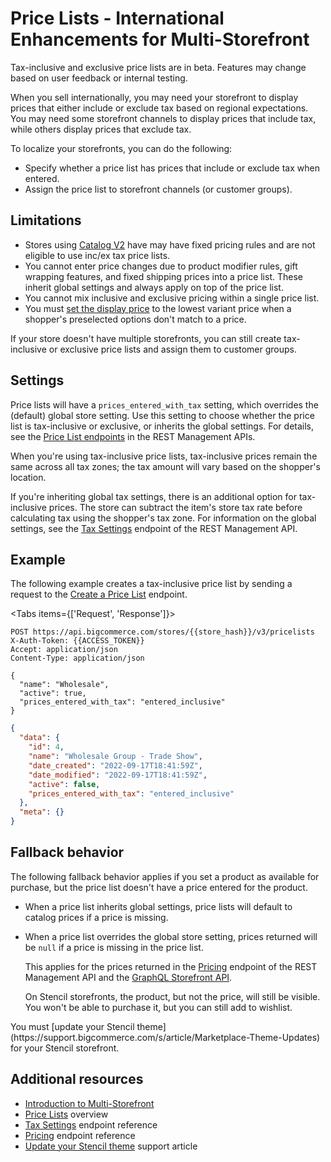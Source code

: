 # Price Lists - International Enhancements for Multi-Storefront

<Callout type="info">
  Tax-inclusive and exclusive price lists are in beta. Features may change based on user feedback or internal testing.
</Callout>

When you sell internationally, you may need your storefront to display prices that either include or exclude tax based on regional expectations. You may need some storefront channels to display prices that include tax, while others display prices that exclude tax.

To localize your storefronts, you can do the following:
- Specify whether a price list has prices that include or exclude tax when entered.
- Assign the price list to storefront channels (or customer groups).


## Limitations

- Stores using [Catalog V2](/docs/store-operations/catalog/migration) have may have fixed pricing rules and are not eligible to use inc/ex tax price lists. 
- You cannot enter price changes due to product modifier rules, gift wrapping features, and fixed shipping prices into a price list. These inherit global settings and always apply on top of the price list.
- You cannot mix inclusive and exclusive pricing within a single price list.
- You must [set the display price](https://support.bigcommerce.com/s/article/Product-Display-Settings?language=en_US#settings) to the lowest variant price when a shopper's preselected options don't match to a price. 

If your store doesn't have multiple storefronts, you can still create tax-inclusive or exclusive price lists and assign them to customer groups.

## Settings

Price lists will have a `prices_entered_with_tax` setting, which overrides the (default) global store setting. Use this setting to choose whether the price list is tax-inclusive or exclusive, or inherits the global settings. For details, see the [Price List endpoints](/docs/rest-management/price-lists) in the REST Management APIs.

When you're using tax-inclusive price lists, tax-inclusive prices remain the same across all tax zones; the tax amount will vary based on the shopper's location. 

If you're inheriting global tax settings, there is an additional option for tax-inclusive prices. The store can subtract the item's store tax rate before calculating tax using the shopper's tax zone. For information on the global settings, see the [Tax Settings](/docs/rest-management/tax-settings) endpoint of the REST Management API. 

## Example

The following example creates a tax-inclusive price list by sending a request to the [Create a Price List](/docs/rest-management/price-lists#create-a-price-list) endpoint. 

<Tabs items={['Request', 'Response']}>
  <Tab>

  ```http filename="Example request: Create a tax-inclusive price list" showLineNumbers copy
  POST https://api.bigcommerce.com/stores/{{store_hash}}/v3/pricelists
  X-Auth-Token: {{ACCESS_TOKEN}}
  Accept: application/json
  Content-Type: application/json

  {
    "name": "Wholesale",
    "active": true,
    "prices_entered_with_tax": "entered_inclusive"
  }
  ```

  </Tab>
  <Tab>

  ```json filename="Example response: Create a tax-inclusive price list" showLineNumbers copy
  {
    "data": {
      "id": 4,
      "name": "Wholesale Group - Trade Show",
      "date_created": "2022-09-17T18:41:59Z",
      "date_modified": "2022-09-17T18:41:59Z",
      "active": false,
      "prices_entered_with_tax": "entered_inclusive"
    },
    "meta": {}
  }
  ```

  </Tab>
</Tabs>


## Fallback behavior

The following fallback behavior applies if you set a product as available for purchase, but the price list doesn't have a price entered for the product.

- When a price list inherits global settings, price lists will default to catalog prices if a price is missing. 
- When a price list overrides the global store setting, prices returned will be `null` if a price is missing in the price list. 

  This applies for the prices returned in the [Pricing](/docs/rest-management/pricing/products) endpoint of the REST Management API and the [GraphQL Storefront API](/docs/storefront/graphql). 
  
  On Stencil storefronts, the product, but not the price, will still be visible. You won't be able to purchase it, but you can still add to wishlist.

<Callout type="info">
  You must [update your Stencil theme](https://support.bigcommerce.com/s/article/Marketplace-Theme-Updates) for your Stencil storefront. 
</Callout>

## Additional resources

- [Introduction to Multi-Storefront](/docs/storefront/multi-storefront)
- [Price Lists](/docs/store-operations/pricing/price-lists) overview
- [Tax Settings](/docs/rest-management/tax-settings) endpoint reference
- [Pricing](/docs/rest-management/pricing/products) endpoint reference
- [Update your Stencil theme](https://support.bigcommerce.com/s/article/Marketplace-Theme-Updates) support article